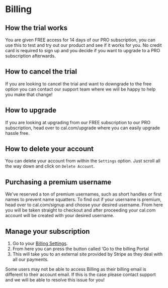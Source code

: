 # Billing
## How the trial works
You are given FREE access for 14 days of our PRO subscription, you can use this to test and try out our product and see if it works for you. No credit card is required to sign up and you decide if you want to upgrade to a PRO subscription afterwards.

## How to cancel the trial
If you are looking to cancel the trial and want to downgrade to the free option you can contact our support team where we will be happy to help you make that change!

## How to upgrade
If you are looking at upgrading from our FREE subscription to our PRO subscription, head over to cal.com/upgrade where you can easily upgrade hassle free.

## How to delete your account
You can delete your account from within the `Settings` option. Just scroll all the way down and click on `Delete Account`.

## Purchasing a premium username
We've reserved a ton of premium usernames, such as short handles or first names to prevent name squatters. To find out if your username is premium, head over to cal.com/signup and choose your desired username. From here you will be taken straight to checkout and after proceeding your cal.com account will be created with your desired username.

## Manage your subscription
1. Go to your [Billing Settings](https://app.cal.com/settings/billing).
2. From here you can press the button called ‘Go to the billing Portal
3. This will take you to an external site provided by Stripe as they deal with all our payments.

Some users may not be able to access Billing as their billing email is different to their account email. If this is the case please contact support and we will be able to resolve this issue for you!
